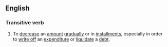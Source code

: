 ==English==

===Transitive verb===
{{en-infl-reg-other-e|amortiz|e}}
# To [[decrease]] an [[amount]] [[gradually]] or in [[installment]]s, especially in order to [[write off]] an [[expenditure]] or [[liquidate]] a [[debt]].